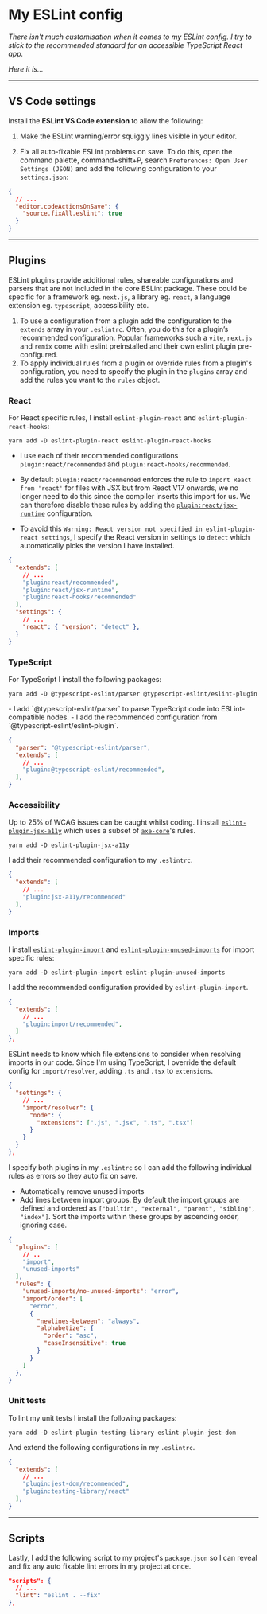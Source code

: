 
<Helmet>
  <title>My ESLint config | Alizeh Khan</title>
</Helmet>

<Container>

# My ESLint config

_There isn't much customisation when it comes to my ESLint config. I try to stick to the recommended standard for an accessible TypeScript React app._

_Here it is..._

---

## VS Code settings

Install the **ESLint VS Code extension** to allow the following:

1. Make the ESLint warning/error squiggly lines visible in your editor.

2. Fix all auto-fixable ESLint problems on save. To do this, open the command palette, <Key>command</Key>+<Key>shift</Key>+<Key>P</Key>, search `Preferences: Open User Settings (JSON)` and add the following configuration to your `settings.json`:

```json
{
  // ...
  "editor.codeActionsOnSave": {
    "source.fixAll.eslint": true
  }
}
```

---

## Plugins

ESLint plugins provide additional rules, shareable configurations and parsers that are not included in the core ESLint package. These could be specific for a framework eg. `next.js`, a library eg. `react`, a language extension eg. `typescript`, accessibility etc.

1. To use a configuration from a plugin add the configuration to the `extends` array in your `.eslintrc`. Often, you do this for a plugin’s recommended configuration. Popular frameworks such a `vite`, `next.js` and `remix` come with eslint preinstalled and their own eslint plugin pre-configured.
2. To apply individual rules from a plugin or override rules from a plugin's configuration, you need to specify the plugin in the `plugins` array and add the rules you want to the `rules` object.

### React

For React specific rules, I install `eslint-plugin-react` and `eslint-plugin-react-hooks`:

```shell
yarn add -D eslint-plugin-react eslint-plugin-react-hooks
```

- I use each of their recommended configurations `plugin:react/recommended` and `plugin:react-hooks/recommended`.

- By default `plugin:react/recommended` enforces the rule to `import React from 'react'` for files with JSX but from React V17 onwards, we no longer need to do this since the compiler inserts this import for us. We can therefore disable these rules by adding the [`plugin:react/jsx-runtime`](https://github.com/jsx-eslint/eslint-plugin-react/blob/c8917b0885094b5e4cc2a6f613f7fb6f16fe932e/index.js#L163-L17) configuration.

- To avoid this `Warning: React version not specified in eslint-plugin-react settings`, I specify the React version in settings to `detect` which automatically picks the version I have installed.

```json
{
  "extends": [
    // ...
    "plugin:react/recommended",
    "plugin:react/jsx-runtime",
    "plugin:react-hooks/recommended"
  ],
  "settings": {
    // ...
    "react": { "version": "detect" },
  }
}
```

### TypeScript

For TypeScript I install the following packages:

```shell
yarn add -D @typescript-eslint/parser @typescript-eslint/eslint-plugin
```

<div className='my-4'>
- I add `@typescript-eslint/parser` to parse TypeScript code into ESLint-compatible nodes.
- I add the recommended configuration from `@typescript-eslint/eslint-plugin`.
</div>

```json
{
  "parser": "@typescript-eslint/parser",
  "extends": [
    // ...
    "plugin:@typescript-eslint/recommended",
  ],
}
```

### Accessibility

Up to 25% of WCAG issues can be caught whilst coding. I install [`eslint-plugin-jsx-a11y`](https://github.com/jsx-eslint/eslint-plugin-jsx-a11y) which uses a subset of [`axe-core`](https://github.com/dequelabs/axe-core)'s rules.

```shell
yarn add -D eslint-plugin-jsx-a11y
```

I add their recommended configuration to my `.eslintrc`.

```json
{
  "extends": [
    // ...
    "plugin:jsx-a11y/recommended"
  ],
}
```

### Imports

I install [`eslint-plugin-import`](https://github.com/import-js/eslint-plugin-import) and [`eslint-plugin-unused-imports`](https://github.com/sweepline/eslint-plugin-unused-imports) for import specific rules:

```shell
yarn add -D eslint-plugin-import eslint-plugin-unused-imports
```

I add the recommended configuration provided by `eslint-plugin-import`.

```json
{
  "extends": [
    // ...
    "plugin:import/recommended",
  ]
},
```

ESLint needs to know which file extensions to consider when resolving imports in our code. Since I'm using TypeScript, I override the default config for `import/resolver`, adding `.ts` and `.tsx` to `extensions`.

```json
{
  "settings": {
    // ...
    "import/resolver": {
      "node": {
        "extensions": [".js", ".jsx", ".ts", ".tsx"]
      }
    }
  }
},
```

I specify both plugins in my `.eslintrc` so I can add the following individual rules as errors so they auto fix on save.

- Automatically remove unused imports
- Add lines between import groups. By default the import groups are defined and ordered as `["builtin", "external", "parent", "sibling", "index"]`. Sort the imports within these groups by ascending order, ignoring case.

```json
{
  "plugins": [
    // ..
    "import",
    "unused-imports"
  ],
  "rules": {
    "unused-imports/no-unused-imports": "error",
    "import/order": [
      "error",
      {
        "newlines-between": "always",
        "alphabetize": {
          "order": "asc",
          "caseInsensitive": true
        }
      }
    ]
  },
}
```

### Unit tests

To lint my unit tests I install the following packages:

```shell
yarn add -D eslint-plugin-testing-library eslint-plugin-jest-dom
```

And extend the following configurations in my `.eslintrc`.

```json
{
  "extends": [
    // ...
    "plugin:jest-dom/recommended",
    "plugin:testing-library/react"
  ],
}
```

---

## Scripts

Lastly, I add the following script to my project's `package.json` so I can reveal and fix any auto fixable lint errors in my project at once.

```json
"scripts": {
  // ...
  "lint": "eslint . --fix"
},
```

</Container>
